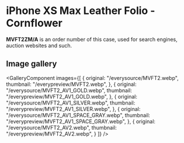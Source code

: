 
# iPhone XS Max Leather Folio - Cornflower

<Callout type='info' emoji='👉🏻'>**MVFT2ZM/A** is an order number of this case, used for search engines, auction websites and such.</Callout>

## Image gallery

<GalleryComponent
    images={[
      {
        original: "/everysource/MVFT2.webp",
        thumbnail: "/everypreview/MVFT2.webp",
      },
      {
        original: "/everysource/MVFT2_AV1_GOLD.webp",
        thumbnail: "/everypreview/MVFT2_AV1_GOLD.webp",
      },
      {
        original: "/everysource/MVFT2_AV1_SILVER.webp",
        thumbnail: "/everypreview/MVFT2_AV1_SILVER.webp",
      },
      {
        original: "/everysource/MVFT2_AV1_SPACE_GRAY.webp",
        thumbnail: "/everypreview/MVFT2_AV1_SPACE_GRAY.webp",
      },
      {
        original: "/everysource/MVFT2_AV2.webp",
        thumbnail: "/everypreview/MVFT2_AV2.webp",
      }
    ]}
  />
